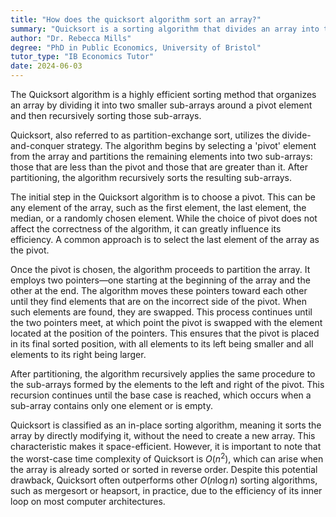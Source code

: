 ```yaml
---
title: "How does the quicksort algorithm sort an array?"
summary: "Quicksort is a sorting algorithm that divides an array into two smaller sub-arrays around a pivot, then recursively sorts each sub-array."
author: "Dr. Rebecca Mills"
degree: "PhD in Public Economics, University of Bristol"
tutor_type: "IB Economics Tutor"
date: 2024-06-03
---
```


The Quicksort algorithm is a highly efficient sorting method that organizes an array by dividing it into two smaller sub-arrays around a pivot element and then recursively sorting those sub-arrays.

Quicksort, also referred to as partition-exchange sort, utilizes the divide-and-conquer strategy. The algorithm begins by selecting a 'pivot' element from the array and partitions the remaining elements into two sub-arrays: those that are less than the pivot and those that are greater than it. After partitioning, the algorithm recursively sorts the resulting sub-arrays.

The initial step in the Quicksort algorithm is to choose a pivot. This can be any element of the array, such as the first element, the last element, the median, or a randomly chosen element. While the choice of pivot does not affect the correctness of the algorithm, it can greatly influence its efficiency. A common approach is to select the last element of the array as the pivot.

Once the pivot is chosen, the algorithm proceeds to partition the array. It employs two pointers—one starting at the beginning of the array and the other at the end. The algorithm moves these pointers toward each other until they find elements that are on the incorrect side of the pivot. When such elements are found, they are swapped. This process continues until the two pointers meet, at which point the pivot is swapped with the element located at the position of the pointers. This ensures that the pivot is placed in its final sorted position, with all elements to its left being smaller and all elements to its right being larger.

After partitioning, the algorithm recursively applies the same procedure to the sub-arrays formed by the elements to the left and right of the pivot. This recursion continues until the base case is reached, which occurs when a sub-array contains only one element or is empty.

Quicksort is classified as an in-place sorting algorithm, meaning it sorts the array by directly modifying it, without the need to create a new array. This characteristic makes it space-efficient. However, it is important to note that the worst-case time complexity of Quicksort is $O(n^2)$, which can arise when the array is already sorted or sorted in reverse order. Despite this potential drawback, Quicksort often outperforms other $O(n \log n)$ sorting algorithms, such as mergesort or heapsort, in practice, due to the efficiency of its inner loop on most computer architectures.
    